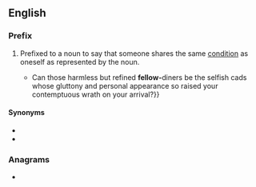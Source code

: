 {{also|fellow}}
==English==

===Prefix===
{{head|en|prefixes}}

# Prefixed to a noun to say that someone shares the same [[condition]] as oneself as represented by the noun.
#: {{ux|en|'''fellow-'''worker;&nbsp; '''fellow-'''sufferer;&nbsp; '''fellow-'''teacher;&nbsp; '''fellow-'''chairwoman;&nbsp; '''fellow-'''Scotsman}}
#: {{ux|en|His call for action was supported by the majority of his '''fellow-'''students at the meeting.}}
#* {{quote-book|year=1922|author={{w|Ben Travers}}
|chapter=5|title=[http://openlibrary.org/works/OL1521052W A Cuckoo in the Nest]
|passage=The most rapid and most seductive transition in all human nature is that which attends the palliation of a ravenous appetite.{{...}}Can those harmless but refined '''fellow-'''diners be the selfish cads whose gluttony and personal appearance so raised your contemptuous wrath on your arrival?}}

====Synonyms====
* {{l|en|co-}}
* {{l|en|even-}}

===Anagrams===
* {{anagrams|en|a=efllow|elf owl}}